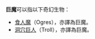 {{Disambig||Cat=二字譯名消歧義}}
'''巨魔'''可以指以下奇幻生物：
*[[食人魔|食人魔]]（Ogres），亦譯為巨魔。
*[[洞穴巨人|洞穴巨人]]（Troll），亦譯為巨魔。